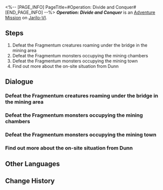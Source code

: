 <%-- [PAGE_INFO]
PageTitle=#Operation: Divide and Conquer#
[END_PAGE_INFO] --%>
{{Stub|Dialogue.}}
{{Mission Infobox
|id            = 2011407
|title         = 
|image         = <!--Mission Operation Divide and Conquer.png-->
|type          = Adventure
|event_name    = 
|chapter       = 
|requirements  = {{subst:void|<!--Unknown: {"Type":"Manual"}-->}}
|summary       = <!--official mission summary from Fate's Atlas-->
|characters    = Trailblazer
|startLocation = [[Jarilo-VI]] - [[Great Mine]]
|world         = Jarilo-VI
|area          = Great Mine
|prev          = 
|next          = 
|rewards       = 
}}
'''''Operation: Divide and Conquer''''' is an [[Adventure Mission]] on [[Jarilo-VI]].

==Steps==
# Defeat the Fragmentum creatures roaming under the bridge in the mining area
# Defeat the Fragmentum monsters occupying the mining chambers
# Defeat the Fragmentum monsters occupying the mining town
# Find out more about the on-site situation from Dunn

<!--
==Gameplay Notes==

--><!--
==Trial Character==

-->
==Dialogue==
{{Stub Dialogue}}

===Defeat the Fragmentum creatures roaming under the bridge in the mining area===
{{Mission Description|type=adventure|location=Great Mine|Under the Silvermane Guard's command, defeat the Fragmentum creatures roaming under the bridge in the mining area}}
{{Dialogue Start}}
:{{tx}}
{{Dialogue End}}

===Defeat the Fragmentum monsters occupying the mining chambers===
{{Mission Description|type=adventure|location=Great Mine|update|Under the Silvermane Guard's command, defeat the Fragmentum creatures occupying the mining chambers}}
{{Dialogue Start}}
:{{tx}}
{{Dialogue End}}

===Defeat the Fragmentum monsters occupying the mining town===
{{Mission Description|type=adventure|location=Great Mine|update|Under the Silvermane Guard's command, defeat the Fragmentum creatures occupying the mining town}}
{{Dialogue Start}}
:{{tx}}
{{Dialogue End}}

===Find out more about the on-site situation from Dunn===
{{Mission Description|type=adventure|location=Great Mine|update|Find out more about the on-site situation from Dunn}}
{{Dialogue Start}}
:{{tx}}
{{Dialogue End}}

==Other Languages==
{{Other Languages
|en   = Operation: Divide and Conquer
|zhs  = 逆分治策略
|zht  = 逆分治策略
|ja   = 逆分治策
|ko   = 역분할 전략
|es   = Operación divide y vencerás
|fr   = Opération&nbsp;: diviser et conquérir
|ru   = Операция «Разделяй и властвуй»
|th   = กลยุทธ์แบ่งแยกและพิชิต
|vi   = Chiến Lược Chia Để Trị Đảo Ngược
|de   = Operation: Teilen und Erobern
|id   = Operasi Pembagian dan Penaklukan
|pt   = Operação: Dividir e Conquistar
}}

==Change History==
{{Change History|1.0}}
